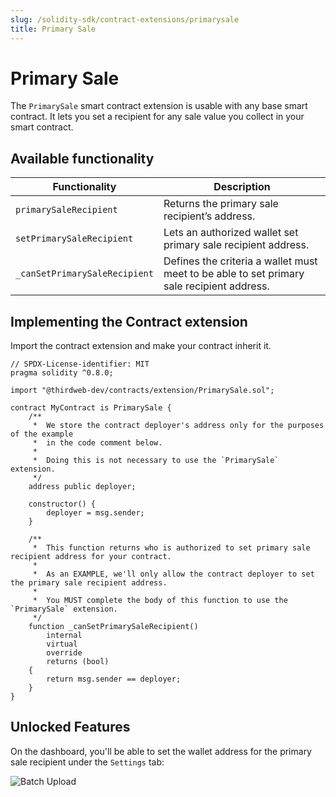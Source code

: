 ---
slug: /solidity-sdk/contract-extensions/primarysale
title: Primary Sale
---


# Primary Sale

The `PrimarySale` smart contract extension is usable with any base smart contract. It lets you set a recipient for any sale value you collect in your smart contract.

<ViewContractCodeButton
  link="https://github.com/thirdweb-dev/contracts/blob/main/contracts/extension/PrimarySale.sol"
  name="PrimarySale"
/>

## Available functionality

| Functionality                 | Description                                                                               |
| ----------------------------- | ----------------------------------------------------------------------------------------- |
| `primarySaleRecipient`        | Returns the primary sale recipient’s address.                                             |
| `setPrimarySaleRecipient`     | Lets an authorized wallet set primary sale recipient address.                             |
| `_canSetPrimarySaleRecipient` | Defines the criteria a wallet must meet to be able to set primary sale recipient address. |

## Implementing the Contract extension

Import the contract extension and make your contract inherit it.

```solidity
// SPDX-License-identifier: MIT
pragma solidity ^0.8.0;

import "@thirdweb-dev/contracts/extension/PrimarySale.sol";

contract MyContract is PrimarySale {
    /**
     *  We store the contract deployer's address only for the purposes of the example
     *  in the code comment below.
     *
     *  Doing this is not necessary to use the `PrimarySale` extension.
     */
    address public deployer;

    constructor() {
        deployer = msg.sender;
    }

    /**
     *  This function returns who is authorized to set primary sale recipient address for your contract.
     *
     *  As an EXAMPLE, we'll only allow the contract deployer to set the primary sale recipient address.
     *
     *  You MUST complete the body of this function to use the `PrimarySale` extension.
     */
    function _canSetPrimarySaleRecipient()
        internal
        virtual
        override
        returns (bool)
    {
        return msg.sender == deployer;
    }
}
```

## Unlocked Features

On the dashboard, you'll be able to set the wallet address for the primary sale recipient under the `Settings` tab:

![Batch Upload](../../../assets/platform-fee.png)
